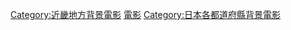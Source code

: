 {{日本行政區劃分類導航|背景電影}}
{{DEFAULTSORT:Nara}}
[[Category:近畿地方背景電影|Category:近畿地方背景電影]]
[[Category:奈良縣背景作品|電影]]
[[Category:日本各都道府縣背景電影|Category:日本各都道府縣背景電影]]